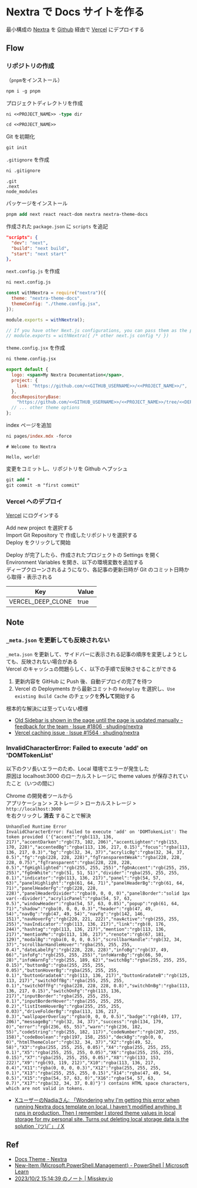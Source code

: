 # Nextra で Docs サイトを作る

最小構成の [Nextra](https://nextra.site/) を [Github](https://github.com/) 経由で [Vercel](https://vercel.com/) にデプロイする

## Flow

### リポジトリの作成

（`pnpm`をインストール）

```ps
npm i -g pnpm
```

プロジェクトディレクトリを作成

```ps
ni <<PROJECT_NAME>> -type dir
```

```ps
cd <<PROJECT_NAME>>
```

Git を初期化

```ps
git init
```

`.gitignore` を作成

```ps
ni .gitignore
```

```.gitignore filename=".gitignore"
.git
.next
node_modules
```

パッケージをインストール

```ps
pnpm add next react react-dom nextra nextra-theme-docs
```

作成された `package.json` に `scripts` を追記

```json filename="package.json"
"scripts": {
  "dev": "next",
  "build": "next build",
  "start": "next start"
},
```

`next.config.js` を作成

```ps
ni next.config.js
```

```js filename="next.config.js"
const withNextra = require("nextra")({
  theme: "nextra-theme-docs",
  themeConfig: "./theme.config.jsx",
});

module.exports = withNextra();

// If you have other Next.js configurations, you can pass them as the parameter:
// module.exports = withNextra({ /* other next.js config */ })
```

`theme.config.jsx` を作成

```ps
ni theme.config.jsx
```

```jsx filename="theme.config.jsx"
export default {
  logo: <span>My Nextra Documentation</span>,
  project: {
    link: "https://github.com/<<GITHUB_USERNAME>>/<<PROJECT_NAME>>/",
  },
  docsRepositoryBase:
    "https://github.com/<<GITHUB_USERNAME>>/<<PROJECT_NAME>>/tree/<<DEPLOY_BRANCH>>/",
  // ... other theme options
};
```

index ページを追加

```ps
ni pages/index.mdx -force
```

```mdx filename="pages/index.mdx"
# Welcome to Nextra

Hello, world!
```

変更をコミットし、リポジトリを Github へプッシュ

```ps
git add *
git commit -m "first commit"
```

### Vercel へのデプロイ

[Vercel](https://vercel.com/) にログインする

Add new project を選択する\
Import Git Repository で 作成したリポジトリを選択する\
Deploy をクリックして開始

Deploy が完了したら、作成されたプロジェクトの Settings を開く\
Environment Variables を開き、以下の環境変数を追加する\
ディープクローンされるようになり、各記事の更新日時が Git のコミット日時から取得・表示される

| Key               | Value |
| ----------------- | ----- |
| VERCEL_DEEP_CLONE | true  |

## Note

### `_meta.json` を更新しても反映されない

`_meta.json` を更新して、サイドバーに表示される記事の順序を変更しようとしても、反映されない場合がある\
Vercel のキャッシュの問題らしく、以下の手順で反映させることができる

1. 更新内容を GitHub に Push 後、自動デプロイの完了を待つ
2. Vercel の Deployments から最新コミットの `Redeploy` を選択し、`​Use existing Build Cache` のチェックを**外して**開始する

根本的な解決には至っていない模様

- [Old Sidebar is shown in the page until the page is updated manually - feedback for the team · Issue #1806 · shuding/nextra](https://github.com/shuding/nextra/issues/1806)
- [Vercel caching issue · Issue #1564 · shuding/nextra](https://github.com/shuding/nextra/issues/1564)

### InvalidCharacterError: Failed to execute 'add' on 'DOMTokenList'

以下のクソ長いエラーのため、Local 環境でエラーが発生した\
原因は localhost:3000 のローカルストレージに theme values が保存されていたこと（いつの間に）

Chrome の開発者ツールから\
アプリケーション > ストレージ > ローカルストレージ > `http://localhost:3000`\
を右クリックし **消去** することで解決

```text
Unhandled Runtime Error
InvalidCharacterError: Failed to execute 'add' on 'DOMTokenList': The token provided ('{"accent":"rgb(113, 136, 217)","accentDarken":"rgb(73, 102, 206)","accentLighten":"rgb(153, 170, 228)","accentedBg":"rgba(113, 136, 217, 0.15)","focus":"rgba(113, 136, 217, 0.3)","bg":"rgb(32, 34, 37)","acrylicBg":"rgba(32, 34, 37, 0.5)","fg":"rgb(228, 228, 228)","fgTransparentWeak":"rgba(228, 228, 228, 0.75)","fgTransparent":"rgba(228, 228, 228, 0.5)","fgHighlighted":"rgb(255, 255, 255)","fgOnAccent":"rgb(255, 255, 255)","fgOnWhite":"rgb(51, 51, 51)","divider":"rgba(255, 255, 255, 0.1)","indicator":"rgb(113, 136, 217)","panel":"rgb(54, 57, 63)","panelHighlight":"rgb(61, 64, 71)","panelHeaderBg":"rgb(61, 64, 71)","panelHeaderFg":"rgb(228, 228, 228)","panelHeaderDivider":"rgba(0, 0, 0, 0)","panelBorder":"solid 1px var(--divider)","acrylicPanel":"rgba(54, 57, 63, 0.5)","windowHeader":"rgba(54, 57, 63, 0.85)","popup":"rgb(61, 64, 71)","shadow":"rgba(0, 0, 0, 0.3)","header":"rgb(47, 49, 54)","navBg":"rgb(47, 49, 54)","navFg":"rgb(142, 146, 151)","navHoverFg":"rgb(220, 221, 222)","navActive":"rgb(255, 255, 255)","navIndicator":"rgb(113, 136, 217)","link":"rgb(0, 176, 244)","hashtag":"rgb(113, 136, 217)","mention":"rgb(113, 136, 217)","mentionMe":"rgb(113, 136, 217)","renote":"rgb(67, 181, 129)","modalBg":"rgba(0, 0, 0, 0.5)","scrollbarHandle":"rgb(32, 34, 37)","scrollbarHandleHover":"rgba(255, 255, 255, 0.4)","dateLabelFg":"rgb(228, 228, 228)","infoBg":"rgb(37, 49, 66)","infoFg":"rgb(255, 255, 255)","infoWarnBg":"rgb(66, 50, 28)","infoWarnFg":"rgb(255, 189, 62)","switchBg":"rgba(255, 255, 255, 0.15)","buttonBg":"rgba(255, 255, 255, 0.05)","buttonHoverBg":"rgba(255, 255, 255, 0.1)","buttonGradateA":"rgb(113, 136, 217)","buttonGradateB":"rgb(125, 113, 217)","switchOffBg":"rgba(255, 255, 255, 0.1)","switchOffFg":"rgba(228, 228, 228, 0.8)","switchOnBg":"rgba(113, 136, 217, 0.15)","switchOnFg":"rgb(113, 136, 217)","inputBorder":"rgba(255, 255, 255, 0.1)","inputBorderHover":"rgba(255, 255, 255, 0.2)","listItemHoverBg":"rgba(255, 255, 255, 0.03)","driveFolderBg":"rgba(113, 136, 217, 0.3)","wallpaperOverlay":"rgba(0, 0, 0, 0.5)","badge":"rgb(49, 177, 206)","messageBg":"rgb(32, 34, 37)","success":"rgb(134, 179, 0)","error":"rgb(236, 65, 55)","warn":"rgb(236, 182, 55)","codeString":"rgb(255, 182, 117)","codeNumber":"rgb(207, 255, 158)","codeBoolean":"rgb(197, 158, 255)","deckBg":"rgb(0, 0, 0)","htmlThemeColor":"rgb(32, 34, 37)","X2":"rgb(49, 52, 58)","X3":"rgba(255, 255, 255, 0.05)","X4":"rgba(255, 255, 255, 0.1)","X5":"rgba(255, 255, 255, 0.05)","X6":"rgba(255, 255, 255, 0.15)","X7":"rgba(255, 255, 255, 0.05)","X8":"rgb(133, 153, 222)","X9":"rgb(93, 119, 212)","X10":"rgba(113, 136, 217, 0.4)","X11":"rgba(0, 0, 0, 0.3)","X12":"rgba(255, 255, 255, 0.1)","X13":"rgba(255, 255, 255, 0.15)","X14":"rgba(47, 49, 54, 0.5)","X15":"rgba(54, 57, 63, 0)","X16":"rgba(54, 57, 63, 0.7)","X17":"rgba(32, 34, 37, 0.8)"}') contains HTML space characters, which are not valid in tokens.
```

- [XユーザーのNadiaさん: 「Wondering why I'm getting this error when running Nextra docs template on local. I haven't modified anything. It runs in production. Then I remember I stored theme values in local storage for my personal site. Turns out deleting local storage data is the solution ¯\(ツ)/¯」 / X](https://twitter.com/nadiannis/status/1672962849562570753)

## Ref

- [Docs Theme - Nextra](https://nextra.site/docs/docs-theme/start)
- [New-Item (Microsoft.PowerShell.Management) - PowerShell | Microsoft Learn](https://learn.microsoft.com/en-us/powershell/module/microsoft.powershell.management/new-item)
- [2023/10/2 15:14:39 のノート | Misskey.io](https://misskey.io/notes/9kc28mo8sk)

